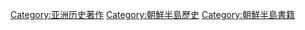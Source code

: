 {{Catnav|頁面分類|各種主題的頁面分類|按國家分類|各國歷史|朝鮮半島历史}}
{{Catnav|頁面分類|历史|歷史學|史书}}
{{Catnav|頁面分類|历史|各國歷史|朝鮮半島历史}}
{{Catnav|頁面分類|历史|各區域的歷史|亚洲历史|朝鮮半島历史}}
{{Catnav|頁面分類|人类社会|社会科学|社会科学著作|史书}}
{{Catnav|頁面分類|人文學科|歷史學|史书}}

[[Category:亚洲历史著作|Category:亚洲历史著作]]
[[Category:朝鮮半島歷史|Category:朝鮮半島歷史]]
[[Category:朝鮮半島書籍|Category:朝鮮半島書籍]]